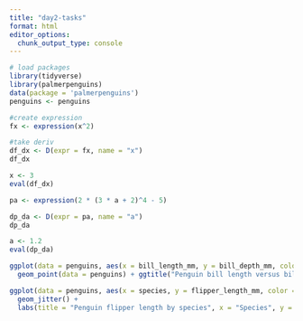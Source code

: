 ```yaml
---
title: "day2-tasks"
format: html
editor_options: 
  chunk_output_type: console
---
```


```r

# load packages
library(tidyverse)
library(palmerpenguins)
data(package = 'palmerpenguins')
penguins <- penguins
```

```r
#create expression
fx <- expression(x^2)

#take deriv
df_dx <- D(expr = fx, name = "x")
df_dx

x <- 3
eval(df_dx)
```

```r
pa <- expression(2 * (3 * a + 2)^4 - 5)

dp_da <- D(expr = pa, name = "a")
dp_da

a <- 1.2
eval(dp_da)
```

```r
ggplot(data = penguins, aes(x = bill_length_mm, y = bill_depth_mm, color = species)) +
  geom_point(data = penguins) + ggtitle("Penguin bill length versus bill depth across species") +labs(x = "Bill Length (mm)", y = "Bill Depth (mm)")
```

```r
ggplot(data = penguins, aes(x = species, y = flipper_length_mm, color = species)) +
  geom_jitter() +
  labs(title = "Penguin flipper length by species", x = "Species", y = "Flipper Length (mm)")
```




